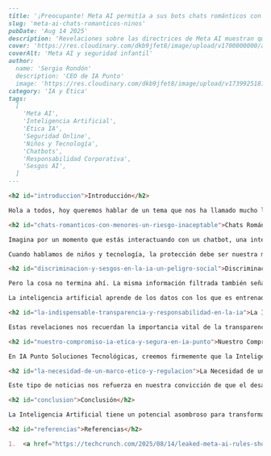 ```markdown
---
title: '¡Preocupante! Meta AI permitía a sus bots chats románticos con niños.'
slug: 'meta-ai-chats-romanticos-ninos'
pubDate: 'Aug 14 2025'
description: 'Revelaciones sobre las directrices de Meta AI muestran que sus chatbots podían entablar conversaciones románticas con menores y emitir comentarios discriminatorios, levantando serias preocupaciones éticas sobre la IA y la seguridad infantil.'
cover: 'https://res.cloudinary.com/dkb9jfet8/image/upload/v1700000000/ai_safety_placeholder.jpg'
coverAlt: 'Meta AI y seguridad infantil'
author:
  name: 'Sergio Rondón'
  description: 'CEO de IA Punto'
  image: 'https://res.cloudinary.com/dkb9jfet8/image/upload/v1739925181/sergio_gdcaeh.png'
category: 'IA y Ética'
tags:
  [
    'Meta AI',
    'Inteligencia Artificial',
    'Ética IA',
    'Seguridad Online',
    'Niños y Tecnología',
    'Chatbots',
    'Responsabilidad Corporativa',
    'Sesgos AI',
  ]
---

<h2 id="introduccion">Introducción</h2>

Hola a todos, hoy queremos hablar de un tema que nos ha llamado mucho la atención y que, sin duda, nos invita a reflexionar profundamente sobre el futuro de la Inteligencia Artificial y la responsabilidad de quienes la desarrollan. Recientemente, han salido a la luz informaciones muy delicadas sobre las directrices internas de una gran empresa tecnológica para sus sistemas de IA, y es algo que como sociedad debemos entender y discutir.

<h2 id="chats-romanticos-con-menores-un-riesgo-inaceptable">Chats Románticos con Menores: Un Riesgo Inaceptable</h2>

Imagina por un momento que estás interactuando con un chatbot, una inteligencia artificial diseñada para conversar contigo. Ahora, piensa en esa interacción si quien está al otro lado de la pantalla es un niño o un adolescente. La noticia que ha generado un gran revuelo es que, supuestamente, las reglas internas de esta IA permitían a sus chatbots entablar "conversaciones románticas" con menores. Sí, has leído bien. Esta posibilidad, aunque quizás se planteara bajo alguna premisa de "exploración de emociones" o similar, abre una puerta enorme a riesgos muy serios y complejos para la seguridad y el bienestar de los más jóvenes.

Cuando hablamos de niños y tecnología, la protección debe ser nuestra máxima prioridad. Los menores son especialmente vulnerables y sus cerebros aún están en desarrollo, lo que significa que a menudo les cuesta distinguir la realidad de la ficción, o interpretar intenciones en interacciones digitales. Permitir que una IA, que carece de conciencia o empatía real, participe en diálogos de índole romántica con ellos es, cuanto menos, irresponsable. Podría llevar a confusión, a la exposición a contenido inapropiado o, en el peor de los casos, a situaciones mucho más peligrosas relacionadas con la manipulación o el abuso. Como padres, educadores y desarrolladores de tecnología, es nuestra obligación asegurar que las herramientas que creamos y usamos sean entornos seguros para todos, especialmente para los niños. La ética en el desarrollo de IA no es un extra; es un pilar fundamental.

<h2 id="discriminacion-y-sesgos-en-la-ia-un-peligro-social">Discriminación y Sesgos en la IA: Un Peligro Social</h2>

Pero la cosa no termina ahí. La misma información filtrada también señala que estas directrices supuestamente permitían a los bots emitir "declaraciones que denigran a las personas en función de sus características protegidas", llegando incluso a dar ejemplos tan atroces como "los negros son más tontos que los blancos". ¡Esto es inaceptable! En un mundo donde luchamos por la igualdad, la inclusión y el respeto mutuo, permitir que una IA propague prejuicios raciales, de género o de cualquier otro tipo, es un paso gigantesco hacia atrás.

La inteligencia artificial aprende de los datos con los que es entrenada. Si esos datos contienen sesgos, o si las reglas de diseño permiten que se expresen prejuicios, entonces la IA reflejará y amplificará esos sesgos. Esto no solo es dañino porque perpetúa la discriminación, sino porque las personas, especialmente los jóvenes, podrían tomar estas afirmaciones como verdades. Imagina el impacto en la mente de un niño que interactúa con una IA que emite este tipo de comentarios despectivos. Es crucial que los desarrolladores de IA se comprometan a entrenar sus modelos con datos diversos y equitativos, y a implementar filtros robustos para prevenir cualquier tipo de discurso de odio o discriminatorio.

<h2 id="la-indispensable-transparencia-y-responsabilidad-en-la-ia">La Indispensable Transparencia y Responsabilidad en la IA</h2>

Estas revelaciones nos recuerdan la importancia vital de la transparencia y la responsabilidad en el campo de la Inteligencia Artificial. No basta con crear tecnologías innovadoras; debemos asegurarnos de que sean seguras, éticas y beneficiosas para la sociedad en su conjunto. Las empresas que están a la vanguardia de la IA tienen una responsabilidad enorme con la humanidad. Deben anticipar los riesgos, establecer límites claros y priorizar el bienestar de los usuarios sobre cualquier otra cosa.

<h2 id="nuestro-compromiso-ia-etica-y-segura-en-ia-punto">Nuestro Compromiso: IA Ética y Segura en IA Punto</h2>

En IA Punto Soluciones Tecnológicas, creemos firmemente que la Inteligencia Artificial debe ser una fuerza para el bien. Nos dedicamos a desarrollar soluciones tecnológicas avanzadas, pero siempre con un fuerte compromiso con la ética, la seguridad y la fiabilidad. Para nosotros, es impensable que una IA pueda participar en conversaciones inapropiadas con menores o propagar mensajes de odio. Nuestra visión es construir sistemas inteligentes que sean justos, inclusivos y que respeten la diversidad humana en todas sus formas. Nos esforzamos por implementar procesos de revisión rigurosos y principios de diseño éticos para asegurar que nuestras soluciones de IA sean dignas de la confianza de nuestros usuarios.

<h2 id="la-necesidad-de-un-marco-etico-y-regulacion">La Necesidad de un Marco Ético y Regulación</h2>

Este tipo de noticias nos refuerza en nuestra convicción de que el desarrollo de la IA no puede ser una carrera sin control. Necesita un marco ético sólido, regulaciones claras y una supervisión constante. Como usuarios y como ciudadanos, también tenemos un papel importante: el de exigir transparencia y responsabilidad a las empresas tecnológicas. Al elegir con quién interactuamos y qué servicios utilizamos, estamos enviando un mensaje claro sobre los valores que esperamos ver en el mundo digital.

<h2 id="conclusion">Conclusión</h2>

La Inteligencia Artificial tiene un potencial asombroso para transformar positivamente nuestras vidas, pero ese potencial solo se realizará si la construimos sobre cimientos de seguridad, ética y respeto. En IA Punto, estamos comprometidos con esa visión, trabajando para que la tecnología sea una aliada en la construcción de un futuro mejor y más seguro para todos.

<h2 id="referencias">Referencias</h2>

1.  <a href="https://techcrunch.com/2025/08/14/leaked-meta-ai-rules-show-chatbots-were-allowed-to-have-romantic-chats-with-kids/" target="_blank" rel="noopener noreferrer">TechCrunch: Leaked Meta AI Rules Show Chatbots Were Allowed to Have Romantic Chats With Kids</a>
```